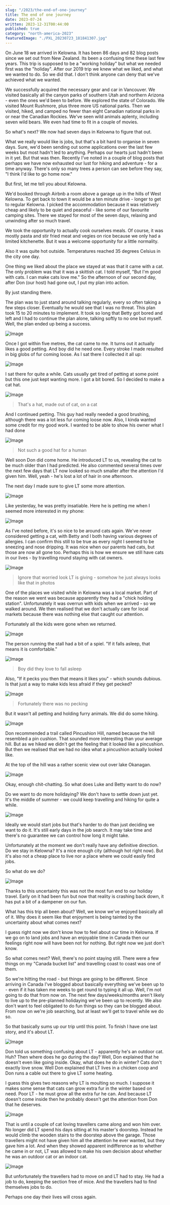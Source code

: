 ```yaml
---
slug: "/2023/the-end-of-one-journey"
title: The end of one journey
date: 2023-07-24
written: 2023-12-31T00:44:00
published: true
category: "north-america-2023"
featuredImage: "./PXL_20230723_181841307.jpg"
---
```


On June 18 we arrived in Kelowna. It has been 86 days and 82 blog posts since we set out from New Zealand. Its been a confusing time these last few years. This trip is supposed to be a "working holiday" but what we needed first was the "holiday". After our 2019 trip we knew what we liked, and what we wanted to do. So we did that. I don't think anyone can deny that we've achieved what we wanted.

We successfully acquired the necessary gear and car in Vancouver. We visited basically all the canyon parks of southern Utah and northern Arizona - even the ones we'd been to before. We explored the state of Colorado. We visited Mount Rushmore, plus three more US national parks. Then we visited, hiked, and camped no fewer than eight Canadian national parks in or near the Canadian Rockies. We've seen wild animals aplenty, including seven wild bears. We even had time to fit in a couple of movies.

So what's next? We now had seven days in Kelowna to figure that out.

What we really would like is jobs, but that's a bit hard to organise in seven days. Sure, we'd been sending out some applications over the last few weeks but most hadn't led to anything. Perhaps our hearts just hadn't been in it yet. But that was then. Recently I've noted in a couple of blog posts that perhaps we have now exhausted our lust for hiking and adventure - for a time anyway. There's only so many trees a person can see before they say, "I think I'd like to go home now."

But first, let me tell you about Kelowna.

We'd booked through Airbnb a room above a garage up in the hills of West Kelowna. To get back to town it would be a ten minute drive - longer to get to regular Kelowna. I picked the accommodation because it was relatively cheap and likely to be quiet and peaceful - like some of our favourite camping sites. There we stayed for most of the seven days, relaxing and unwinding after so much travel.

We took the opportunity to actually cook ourselves meals. Of course, it was mostly pasta and stir fried meat and vegies on rice because we only had a limited kitchenette. But it was a welcome opportunity for a little normality.

Also it was quite hot outside. Temperatures reached 35 degrees Celsius in the city one day.

One thing we liked about the place we stayed at was that it came with a cat. The only problem was that it was a skittish cat. I told myself, "But I'm good with cats. I can make cats love me." So the afternoon of our second day, after Don (our host) had gone out, I put my plan into action.

By just standing there.

The plan was to just stand around talking regularly, every so often taking a few steps closer. Eventually he would see that I was no threat. This plan took 15 to 20 minutes to implement. It took so long that Betty got bored and left and I had to continue the plan alone, talking softly to no one but myself. Well, the plan ended up being a success.

![Image](PXL_20230721_013624663.jpg)

Once I got within five metres, the cat came to me. It turns out it actually likes a good petting. And boy did he need one. Every stroke I made resulted in big globs of fur coming loose. As I sat there I collected it all up:

![Image](PXL_20230721_021042253.jpg)

I sat there for quite a while. Cats usually get tired of petting at some point but this one just kept wanting more. I got a bit bored. So I decided to make a cat hat.

![Image](PXL_20230721_021436724.jpg)

> That's a hat, made out of cat, on a cat

And I continued petting. This guy had really needed a good brushing, although there was a lot less fur coming loose now. Also, I kinda wanted some credit for my good work. I wanted to be able to show his owner what I had done

![Image](PXL_20230721_021450109.jpg)

> Not such a good hat for a human

Well soon Don did come home. He introduced LT to us, revealing the cat to be much older than I had predicted. He also commented several times over the next few days that LT now looked so much smaller after the attention I'd given him. Well, yeah - he's lost a lot of hair in one afternoon.

The next day I made sure to give LT some more attention.

![Image](PXL_20230722_033433522.jpg)

Like yesterday, he was pretty insatiable. Here he is petting me when I seemed more interested in my phone:

![Image](PXL_20230722_033213043.jpg)

As I've noted before, it's so nice to be around cats again. We've never considered getting a cat, with Betty and I both having various degrees of allergies. I can confirm this still to be true as every night I seemed to be sneezing and nose dripping. It was nice when our parents had cats, but those are now all gone too. Perhaps this is how we ensure we still have cats in our lives - by travelling round staying with cat owners.

![Image](PXL_20230722_033658440.jpg)

> Ignore that worried look LT is giving - somehow he just always looks like that in photos

One of the places we visited while in Kelowna was a local market. Part of the reason we went was because apparently they had a "chick holding station". Unfortunately it was overrun with kids when we arrived - so we walked around. We then realised that we don't actually care for local markets because there was nothing else that caught our attention.

Fortunately all the kids were gone when we returned.

![Image](PXL_20230722_182703458.jpg)

The person running the stall had a bit of a spiel. "If it falls asleep, that means it is comfortable."

![Image](PXL_20230722_182518990.jpg)

> Boy did they love to fall asleep

Also, "If it pecks you then that means it likes you" - which sounds dubious. Is that just a way to make kids less afraid if they get pecked?

![Image](PXL_20230722_182725394.jpg)

> Fortunately there was no pecking

But it wasn't all petting and holding furry animals. We did do some hiking.

![Image](PXL_20230723_173123992.jpg)

Don recommended a trail called Pincushion Hill, named because the hill resembled a pin cushion. That sounded more interesting than your average hill. But as we hiked we didn't get the feeling that it looked like a pincushion. But then we realised that we had no idea what a pincushion actually looked like.

At the top of the hill was a rather scenic view out over lake Okanagan.

![Image](PXL_20230723_181006464.jpg)

Okay, enough chit-chatting. So what does Luke and Betty want to do now?

Do we want to do more holidaying? We don't have to settle down just yet. It's the middle of summer - we could keep travelling and hiking for quite a while.

![Image](PXL_20230723_181034440.jpg)

Ideally we would start jobs but that's harder to do than just deciding we want to do it. It's still early days in the job search. It may take time and there's no guarantee we can control how long it might take.

Unfortunately at the moment we don't really have any definitive direction. Do we stay in Kelowna? It's a nice enough city (although hot right now). But it's also not a cheap place to live nor a place where we could easily find jobs.

So what do we do?

![Image](PXL_20230723_181841307.jpg)

Thanks to this uncertainty this was not the most fun end to our holiday travel. Early on it had been fun but now that reality is crashing back down, it has put a bit of a dampener on our fun.

What has this trip all been about? Well, we know we've enjoyed basically all of it. Why does it seem like that enjoyment is being tainted by the uncertainty about what comes next?

I guess right now we don't know how to feel about our time in Kelowna. If we go on to land jobs and have an enjoyable time in Canada then our feelings right now will have been not for nothing. But right now we just don't know.

So what comes next? Well, there's no point staying still. There were a few things on my "Canada bucket list" and travelling coast to coast was one of them.

So we're hitting the road - but things are going to be different. Since arriving in Canada I've blogged about basically everything we've been up to - even if it has taken me weeks to get round to typing it all up. Well, I'm not going to do that from now on. The next few days/weeks/months aren't likely to live up to the pre-planned holidaying we've been up to recently. We also don't want to feel obligated to do fun things so they can be blogged about. From now on we're job searching, but at least we'll get to travel while we do so.

So that basically sums up our trip until this point. To finish I have one last story, and it's about LT.

![Image](PXL_20230725_032329133.jpg)

Don told us something confusing about LT - apparently he's an outdoor cat. Huh? Then where does he go during the day? Well, Don explained that he doesn't even like going inside. Okay, what does he do in winter? Cats don't exactly love snow. Well Don explained that LT lives in a chicken coop and Don runs a cable out there to give LT some heating.

I guess this gives two reasons why LT is moulting so much. I suppose it makes some sense that cats can grow extra fur in the winter based on need. Poor LT - he must grow all the extra fur he can. And because LT doesn't come inside then he probably doesn't get the attention from Don that he deserves.

![Image](PXL_20230725_031558407.jpg)

That is until a couple of cat loving travellers came along and won him over. No longer did LT spend his days sitting at his master's doorstep. Instead he would climb the wooden stairs to the doorstep above the garage. Those travellers might not have given him all the attention he ever wanted, but they gave him a lot. And when they showed apparent indifference as to whether he came in or not, LT was allowed to make his own decision about whether he was an outdoor cat or an indoor cat.

![Image](PXL_20230725_040712313.jpg)

But unfortunately the travellers had to move on and LT had to stay. He had a job to do, keeping the section free of mice. And the travellers had to find themselves jobs to do.

Perhaps one day their lives will cross again.
